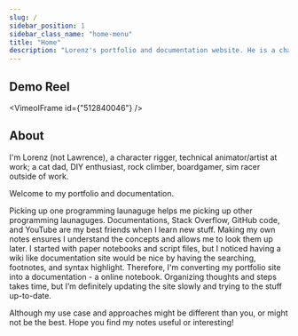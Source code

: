 ```yaml
---
slug: /
sidebar_position: 1
sidebar_class_name: "home-menu"
title: "Home"
description: "Lorenz's portfolio and documentation website. He is a character rigger, technical animator/artist, DIY enthusiast, boardgamer, sim racer."
---
```



## Demo Reel

<VimeoIFrame id={"512840046"} />

## About

I'm Lorenz (not Lawrence), a character rigger, technical animator/artist at work; 
a cat dad, DIY enthusiast, rock climber, boardgamer, sim racer outside of work. 

Welcome to my portfolio and documentation.

Picking up one programming launaguge helps me picking up other programming launaguges.
Documentations, Stack Overflow, GitHub code, and YouTube are my best friends when I learn new stuff.
Making my own notes ensures I understand the concepts and allows me to look them up later.
I started with paper notebooks and script files, but I noticed having a wiki like documentation site would be nice by having the searching, footnotes, and syntax highlight.
Therefore, I'm converting my portfolio site into a documentation - a online notebook.
Organizing thoughts and steps takes time, but I’m definitely updating the site slowly and trying to the stuff up-to-date.

Although my use case and approaches might be different than you, or might not be the best.
Hope you find my notes useful or interesting!